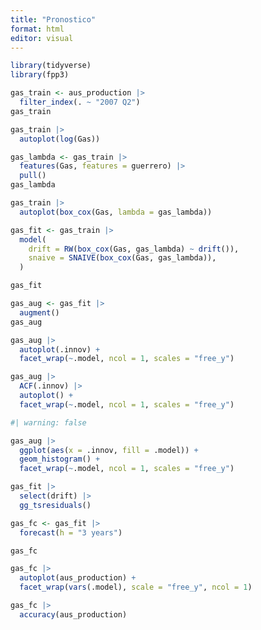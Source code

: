 ```yaml
---
title: "Pronostico"
format: html
editor: visual
---
```



```r
library(tidyverse)
library(fpp3)
```



```r
gas_train <- aus_production |>
  filter_index(. ~ "2007 Q2")
gas_train
```


```r
gas_train |>
  autoplot(log(Gas))
```
```r
gas_lambda <- gas_train |>
  features(Gas, features = guerrero) |>
  pull()
gas_lambda
```
```r
gas_train |>
  autoplot(box_cox(Gas, lambda = gas_lambda))
```

```r
gas_fit <- gas_train |> 
  model(
    drift = RW(box_cox(Gas, gas_lambda) ~ drift()),
    snaive = SNAIVE(box_cox(Gas, gas_lambda)),
  )

gas_fit
```

```r
gas_aug <- gas_fit |>
  augment()
gas_aug
```

```r
gas_aug |>
  autoplot(.innov) +
  facet_wrap(~.model, ncol = 1, scales = "free_y")
```

```r
gas_aug |>
  ACF(.innov) |>
  autoplot() +
  facet_wrap(~.model, ncol = 1, scales = "free_y")
```


```r
#| warning: false

gas_aug |> 
  ggplot(aes(x = .innov, fill = .model)) +
  geom_histogram() +
  facet_wrap(~.model, ncol = 1, scales = "free_y")
```

```r
gas_fit |>
  select(drift) |>
  gg_tsresiduals()
```


```r
gas_fc <- gas_fit |>
  forecast(h = "3 years")

gas_fc
```

```r
gas_fc |>
  autoplot(aus_production) +
  facet_wrap(vars(.model), scale = "free_y", ncol = 1)
```

```r
gas_fc |>
  accuracy(aus_production)
```

























